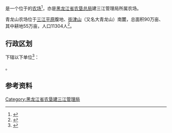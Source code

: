 {{中国乡级行政区|23/08/81/501/000
|行政区全称           = {{PAGENAMEBASE}}
|上级行政区           = [[黑龙江省农垦总局|黑龙江省农垦总局]][[建三江管理局|建三江管理局]]
}}

'''{{PAGENAMEBASE}}'''是一个位于{{PRC admin/fullname|23/08/81/501/000|3}}的[[农场|农场]]<ref>{{PRC admin/ref sgc|{{PRC admin/parent|23/08/81/501/000}}}}</ref>，亦是[[黑龙江省农垦总局|黑龙江省农垦总局]]建三江管理局所属农场。

青龙山农场位于[[三江平原|三江平原]]腹地、[[街津山|街津山]]（又名大青龙山）南麓，总面积90万亩、其中耕地55万亩，人口11304人<ref>{{cite web |title=青龙山农场 |url=http://zw.chinabdh.com/qlsfarm/index.jhtml |website=黑龙江省农垦总局}}</ref>。

== 行政区划 ==
{{PAGENAMEBASE}}下辖以下单位<ref>{{PRC admin/ref sgc|23/08/81/501/000}}</ref>：

{{PRC admin/children|23/08/81/501/000}}。

== 参考资料 ==
{{reflist}}

{{黑龙江行政区划小作品}}
{{PRC admin/navcat|23/08/81/501/000}}
{{黑龙江省农垦总局}}

[[Category:黑龙江省农垦建三江管理局|Category:黑龙江省农垦建三江管理局]]